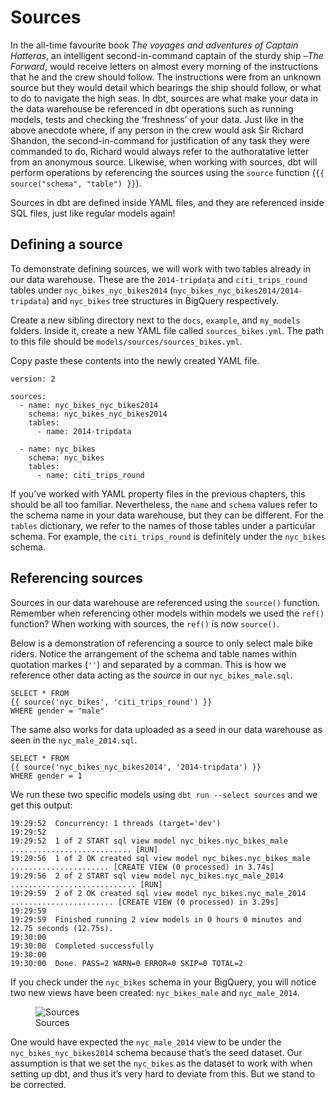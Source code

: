 # Sources 

In the all-time favourite book *The voyages and adventures of Captain Hatteras*, an intelligent second-in-command captain of the sturdy ship --*The Forward*, would receive letters on almost every morning of the instructions that he and the crew should follow. The instructions were from an unknown source but they would detail which bearings the ship should follow, or what to do to navigate the high seas. In dbt, sources are what make your data in the data warehouse be referenced in dbt operations such as running models, tests and checking the 'freshness' of your data. 
Just like in the above anecdote where, if any person in the crew would ask Sir Richard Shandon, the second-in-command for justification of any task they were commanded to do, Richard would always refer to the authoratative letter from an anonymous source. Likewise, when working with sources, dbt will perform operations by referencing the sources using the `source` function (`{{ source("schema", "table") }}`).

Sources in dbt are defined inside YAML files, and they are referenced inside SQL files, just like regular models again!

## Defining a source

To demonstrate defining sources, we will work with two tables already in our data warehouse. These are the `2014-tripdata` and `citi_trips_round` tables under `nyc_bikes_nyc_bikes2014` (`nyc_bikes_nyc_bikes2014/2014-tripdata`) and `nyc_bikes` tree structures in BigQuery respectively. 

Create a new sibling directory next to the `docs`, `example`, and `my_models` folders. Inside it, create a new YAML file called `sources_bikes.yml`. The path to this file should be `models/sources/sources_bikes.yml`. 

Copy paste these contents into the newly created YAML file.

```
version: 2

sources:
  - name: nyc_bikes_nyc_bikes2014
    schema: nyc_bikes_nyc_bikes2014
    tables:
      - name: 2014-tripdata

  - name: nyc_bikes
    schema: nyc_bikes 
    tables:
      - name: citi_trips_round

```

If you've worked with YAML property files in the previous chapters, this should be all too familiar. Nevertheless, the `name` and `schema` values refer to the schema name in your data warehouse, but they can be different. For the `tables` dictionary, we refer to the names of those tables under a particular schema. For example, the `citi_trips_round` is definitely under the `nyc_bikes` schema. 


## Referencing sources 

Sources in our data warehouse are referenced using the `source()` function. Remember when referencing other models within models we used the `ref()` function? When working with sources, the `ref()` is now `source()`. 

Below is a demonstration of referencing a source to only select male bike riders. Notice the arrangement of the schema and table names within quotation markes (`''`) and separated by a comman. This is how we reference other data acting as the *source* in our `nyc_bikes_male.sql`. 

```
SELECT * FROM 
{{ source('nyc_bikes', 'citi_trips_round') }}
WHERE gender = "male"

```

The same also works for data uploaded as a seed in our data warehouse as seen in the `nyc_male_2014.sql`. 

```
SELECT * FROM 
{{ source('nyc_bikes_nyc_bikes2014', '2014-tripdata') }}
WHERE gender = 1

```

We run these two specific models using `dbt run --select sources` and we get this output: 

```
19:29:52  Concurrency: 1 threads (target='dev')
19:29:52  
19:29:52  1 of 2 START sql view model nyc_bikes.nyc_bikes_male ........................... [RUN]
19:29:56  1 of 2 OK created sql view model nyc_bikes.nyc_bikes_male ...................... [CREATE VIEW (0 processed) in 3.74s]
19:29:56  2 of 2 START sql view model nyc_bikes.nyc_male_2014 ............................ [RUN]
19:29:59  2 of 2 OK created sql view model nyc_bikes.nyc_male_2014 ....................... [CREATE VIEW (0 processed) in 3.29s]
19:29:59  
19:29:59  Finished running 2 view models in 0 hours 0 minutes and 12.75 seconds (12.75s).
19:30:00  
19:30:00  Completed successfully
19:30:00  
19:30:00  Done. PASS=2 WARN=0 ERROR=0 SKIP=0 TOTAL=2

```


If you check under the `nyc_bikes` schema in your BigQuery, you will notice two new views have been created: `nyc_bikes_male` and `nyc_male_2014`. 

![Sources](./images/sources.png)

One would have expected the `nyc_male_2014` view to be under the `nyc_bikes_nyc_bikes2014` schema because that's the seed dataset. Our assumption is that we set the `nyc_bikes` as the dataset to work with when setting up dbt, and thus it's very hard to deviate from this. But we stand to be corrected. 






















